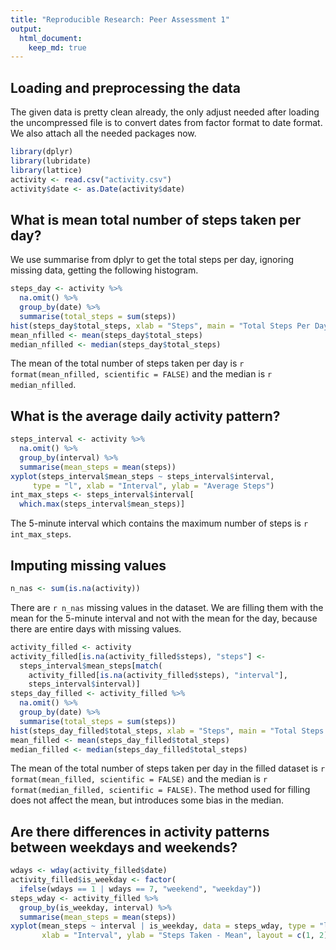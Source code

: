 ---
title: "Reproducible Research: Peer Assessment 1"
output: 
  html_document:
    keep_md: true
---


## Loading and preprocessing the data

The given data is pretty clean already, the only adjust needed after loading the
uncompressed file is to convert dates from factor format to date format. We 
also attach all the needed packages now.

```{r}
library(dplyr)
library(lubridate)
library(lattice)
activity <- read.csv("activity.csv")
activity$date <- as.Date(activity$date)
```


## What is mean total number of steps taken per day?

We use summarise from dplyr to get the total steps per day, ignoring missing 
data, getting the following histogram.

```{r, fig.align = "center"}
steps_day <- activity %>%
  na.omit() %>%
  group_by(date) %>% 
  summarise(total_steps = sum(steps))
hist(steps_day$total_steps, xlab = "Steps", main = "Total Steps Per Day")
mean_nfilled <- mean(steps_day$total_steps)
median_nfilled <- median(steps_day$total_steps)
```

The mean of the total number of steps taken per day is 
`r format(mean_nfilled, scientific = FALSE)` and the median is 
`r median_nfilled`.

## What is the average daily activity pattern?

```{r, fig.align = "center"}
steps_interval <- activity %>% 
  na.omit() %>%
  group_by(interval) %>% 
  summarise(mean_steps = mean(steps))
xyplot(steps_interval$mean_steps ~ steps_interval$interval,
     type = "l", xlab = "Interval", ylab = "Average Steps")
int_max_steps <- steps_interval$interval[
  which.max(steps_interval$mean_steps)]
```

The 5-minute interval which contains the maximum number of steps is 
`r int_max_steps`.


## Imputing missing values

```{r}
n_nas <- sum(is.na(activity))
```

There are `r n_nas` missing values in the dataset. We are filling them with the 
mean for the 5-minute interval and not with the mean for the day, because there
are entire days with missing values.

```{r, fig.align = "center"}
activity_filled <- activity
activity_filled[is.na(activity_filled$steps), "steps"] <-
  steps_interval$mean_steps[match(
    activity_filled[is.na(activity_filled$steps), "interval"], 
    steps_interval$interval)]
steps_day_filled <- activity_filled %>%
  na.omit() %>%
  group_by(date) %>% 
  summarise(total_steps = sum(steps))
hist(steps_day_filled$total_steps, xlab = "Steps", main = "Total Steps Per Day")
mean_filled <- mean(steps_day_filled$total_steps)
median_filled <- median(steps_day_filled$total_steps)
```

The mean of the total number of steps taken per day in the filled dataset is 
`r format(mean_filled, scientific = FALSE)` and the median is 
`r format(median_filled, scientific = FALSE)`. The method used for filling 
does not affect the mean, but introduces some bias in the median.


## Are there differences in activity patterns between weekdays and weekends?

```{r, fig.align = "center"}
wdays <- wday(activity_filled$date)
activity_filled$is_weekday <- factor(
  ifelse(wdays == 1 | wdays == 7, "weekend", "weekday"))
steps_wday <- activity_filled %>%
  group_by(is_weekday, interval) %>%
  summarise(mean_steps = mean(steps))
xyplot(mean_steps ~ interval | is_weekday, data = steps_wday, type = "l",
       xlab = "Interval", ylab = "Steps Taken - Mean", layout = c(1, 2))
  
```
